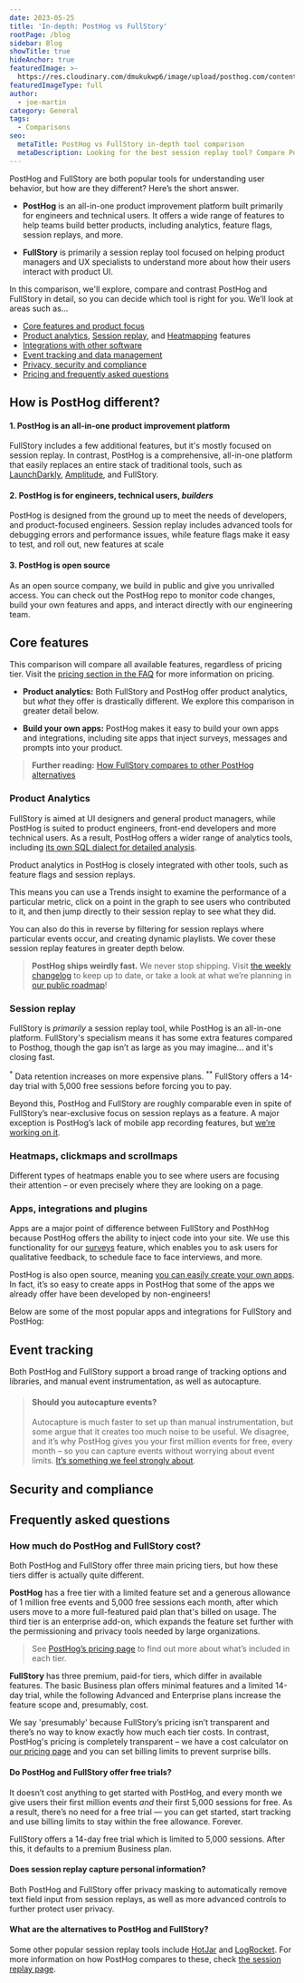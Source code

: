 ```yaml
---
date: 2023-05-25
title: 'In-depth: PostHog vs FullStory'
rootPage: /blog
sidebar: Blog
showTitle: true
hideAnchor: true
featuredImage: >-
  https://res.cloudinary.com/dmukukwp6/image/upload/posthog.com/contents/images/blog/posthog-vs-fullstory/posthog-vs-fullstory.jpg
featuredImageType: full
author:
  - joe-martin
category: General
tags:
  - Comparisons
seo:
  metaTitle: PostHog vs FullStory in-depth tool comparison
  metaDescription: Looking for the best session replay tool? Compare PostHog vs FullStory on session replays, product analytics, heatmaps, and more to find the right fit.
---
```



PostHog and FullStory are both popular tools for understanding user behavior, but how are they different? Here’s the short answer.

- **PostHog** is an all-in-one product improvement platform built primarily for engineers and technical users. It offers a wide range of features to help teams build better products, including analytics, feature flags, session replays, and more.

- **FullStory** is primarily a session replay tool focused on helping product managers and UX specialists to understand more about how their users interact with product UI. 

In this comparison, we'll explore, compare and contrast PostHog and FullStory in detail, so you can decide which tool is right for you. We’ll look at areas such as...

- [Core features and product focus](#core-feature-comparison)
- [Product analytics](#product-analytics), [Session replay](#session-replays), and [Heatmapping](#heatmaps-clickmaps-and-scrollmaps) features
- [Integrations with other software](#apps-integrations-and-plugins)
- [Event tracking and data management](#event-tracking)
- [Privacy, security and compliance](#security-and-compliance) 
- [Pricing and frequently asked questions](#frequently-asked-questions)

## How is PostHog different?

#### 1. PostHog is an all-in-one product improvement platform
FullStory includes a few additional features, but it's mostly focused on session replay. In contrast, PostHog is a comprehensive, all-in-one platform that easily replaces an entire stack of traditional tools, such as [LaunchDarkly](/blog/posthog-vs-launchdarkly), [Amplitude](/blog/posthog-vs-amplitude), and FullStory.  

#### 2. PostHog is for engineers, technical users, _builders_
PostHog is designed from the ground up to meet the needs of developers, and product-focused engineers. Session replay includes advanced tools for debugging errors and performance issues, while feature flags make it easy to test, and roll out, new features at scale 

#### 3. PostHog is open source
As an open source company, we build in public and give you unrivalled access. You can check out the PostHog repo to monitor code changes, build your own features and apps, and interact directly with our engineering team.

## Core features

This comparison will compare all available features, regardless of pricing tier. Visit the [pricing section in the FAQ](#how-much-do-posthog-and-fullstory-cost) for more information on pricing.

<ComparisonTable column1="PostHog" column2="FullStory">
  <ComparisonRow column1={true} column2={true} feature="Product analytics" description="Track events and conversion; analyze user behavior" />
  <ComparisonRow column1={true} column2={false} feature="Web analytics" description="Simple dashboard of aggregate traffic, sources, campaigns, and session metrics" />
  <ComparisonRow column1={true} column2={true} feature="Session replays" description="Watch real users use your product; debug behaviour" />
  <ComparisonRow column1={true} column2={false} feature="Feature flags" description="Roll out features safely; toggle features for cohorts or individuals" />
  <ComparisonRow column1={true} column2={false} feature="User surveys" description="Ask users for qualitative feedback and gather responses" />
  <ComparisonRow column1={true} column2={false} feature="A/B testing" description="Test changes and analyze impact" />
  <ComparisonRow column1={true} column2={false} feature="In-app prompts and messages" description="Send messages to users in your app" />
  <ComparisonRow column1={true} column2={true} feature="Apps/Integrations" description="Push and pull data to other destinations" />
  <ComparisonRow column1={true} column2={false} feature="Open source" description="Build your own apps and contribute code" />
</ComparisonTable>

- **Product analytics:** Both FullStory and PostHog offer product analytics, but _what_ they offer is drastically different. We explore this comparison in greater detail below. 

- **Build your own apps:** PostHog makes it easy to build your own apps and integrations, including site apps that inject surveys, messages and prompts into your product.

> **Further reading:** [How FullStory compares to other PostHog alternatives](/blog/posthog-alternatives)

### Product Analytics

FullStory is aimed at UI designers and general product managers, while PostHog is suited to product engineers, front-end developers and more technical users. As a result, PostHog offers a wider range of analytics tools, including [its own SQL dialect for detailed analysis](/docs/sql).

<ComparisonTable column1="PostHog" column2="FullStory">
  <ComparisonRow column1={true} column2={true} feature="Event tracking" description="Log page views, clicks and other custom events." />
  <ComparisonRow column1={true} column2={true} feature="Trends" description="Track your data over time and visualize in charts." />
  <ComparisonRow column1={true} column2={true} feature="Funnels" description="Visualize conversion rates and drop-offs." />
  <ComparisonRow column1={true} column2={true} feature="Dashboards" description="Display a collection of insights and trends." />
  <ComparisonRow column1={true} column2={false} feature="Correlation analysis" description="Automatically highlight factors affecting funnel conversion rates." />
  <ComparisonRow column1={true} column2={false} feature="Group analytics" description="Group events by users in the same company, project, or any other attribute." />
  <ComparisonRow column1={true} column2={false} feature="Lifecycle insights" description="Break down events from new, returning, resurrecting, and dormant users." />
  <ComparisonRow column1={true} column2={true} feature="Retention insights" description="Understand churn with returning user actions." />
  <ComparisonRow column1={true} column2={false} feature="Stickiness insights" description="See how many times users perform an event in a period of time." />
  <ComparisonRow column1={true} column2={true} feature="Path insights" description="Inspect how users journey through your product." />
</ComparisonTable>

Product analytics in PostHog is closely integrated with other tools, such as feature flags and session replays. 

This means you can use a Trends insight to examine the performance of a particular metric, click on a point in the graph to see users who contributed to it, and then jump directly to their session replay to see what they did.

You can also do this in reverse by filtering for session replays where particular events occur, and creating dynamic playlists. We cover these session replay features in greater depth below. 

> **PostHog ships weirdly fast.** We never stop shipping. Visit [the weekly changelog](/changelog/2023) to keep up to date, or take a look at what we’re planning in [our public roadmap](/roadmap)!

### Session replay

FullStory is _primarily_ a session replay tool, while PostHog is an all-in-one platform. FullStory's specialism means it has some extra features compared to Posthog, though the gap isn’t as large as you may imagine... and it's closing fast.

<ComparisonTable column1="PostHog" column2="FullStory">
  <ComparisonRow column1={true} column2={true} feature="iOS app replays" description="Record user sessions in iOS apps." />
  <ComparisonRow column1={true} column2={true} feature="Android app replays" description="Record user sessions in Android apps" />
  <ComparisonRow column1={true} column2={true} feature="Web app replays" description="Capture replays from single-page apps" />
  <ComparisonRow column1={true} column2={true} feature="Privacy masking" description="Avoid capturing user data" />
  <ComparisonRow column1={true} column2={true} feature="Conditional capturing" description="Only capture the sessions you want" />
  <ComparisonRow column1={true} column2={true} feature="Performance monitoring" description="Monitor network activity and performance." />
  <ComparisonRow column1={true} column2={false} feature="Custom playlists" description="Create playlists of related replays" />
  <ComparisonRow column1={true} column2={true} feature="Share replays" description="Generate timestamped short links for sharing" />
  <ComparisonRow column1={true} column2={true} feature="Add notes to replays" description="Add notes to a timebar when sharing" />
  <ComparisonRow column1={true} column2={false} feature="DOM explorer" description="Explore an interactive snapshot of replays" />
  <ComparisonRow column1={true} column2={true} feature="Export replays" description="Save replay files offline for storage." />
  <ComparisonRow column1="Up to 3 months" column2="1 month*" feature="Data retention" description="" />
  <ComparisonRow column1="5,000 sessions every month" column2="No free allowance**" feature="Free replay allowance" />
</ComparisonTable>

<sup>*</sup> Data retention increases on more expensive plans.
<sup>**</sup> FullStory offers a 14-day trial with 5,000 free sessions before forcing you to pay.

Beyond this, PostHog and FullStory are roughly comparable even in spite of FullStory’s near-exclusive focus on session replays as a feature. A major exception is PostHog’s lack of mobile app recording features, but [we’re working on it](/roadmap).

### Heatmaps, clickmaps and scrollmaps
Different types of heatmaps enable you to see where users are focusing their attention – or even precisely where they are looking on a page.

<ComparisonTable column1="PostHog" column2="FullStory">
  <ComparisonRow column1={true} column2={true} feature="Clickmaps" description="Visualize where users click on a page" />
  <ComparisonRow column1={true} column2={true} feature="Scrollmaps" description="Check where users scroll to" />
  <ComparisonRow column1={true} column2={true} feature="Movement maps" description="Visualize mouse movements" />
</ComparisonTable>

### Apps, integrations and plugins
Apps are a major point of difference between FullStory and PosthHog because PostHog offers the ability to inject code into your site. We use this functionality for our [surveys](/docs/surveys/manual) feature, which enables you to ask users for qualitative feedback, to schedule face to face interviews, and more.

PostHog is also open source, meaning [you can easily create your own apps](/tutorials/build-your-own-posthog-app). In fact, it’s so easy to create apps in PostHog that some of the apps we already offer have been developed by non-engineers! 

Below are some of the most popular apps and integrations for FullStory and PostHog:

<ComparisonTable column1="PostHog" column2="FullStory">
  <ComparisonRow column1={true} column2={false} feature="Hubspot" description="Sync event and person data" />
  <ComparisonRow column1={true} column2={true} feature="Salesforce" description="Sync event and person data" />
  <ComparisonRow column1={true} column2={false} feature="Zapier" description="Export events for use in Zaps" />
  <ComparisonRow column1={true} column2={false} feature="Stripe" description="Sync customer and invoice data" />
  <ComparisonRow column1={true} column2={true} feature="Intercom" description="Extract and load data to external platforms" />
  <ComparisonRow column1={true} column2={false} feature="Customer.io" description="Sync data between platforms" />
  <ComparisonRow column1={true} column2={false} feature="Sentry" description="Ingest Sentry errors for analysis" />
  <ComparisonRow column1={true} column2={true} feature="Segment" description="Ingest events from Segment" />
  <ComparisonRow column1={true} column2={false} feature="Amazon Redshift" description="Export data to Redshift" />
  <ComparisonRow column1={true} column2={false} feature="Amazon S3" description="Export data to a S3 bucket" />
  <ComparisonRow column1={true} column2={false} feature="Azure Blob Storage" description="Export data to Microsoft Azure" />
  <ComparisonRow column1={true} column2={true} feature="Google Cloud Storage" description="Export data to GCS" />
  <ComparisonRow column1={true} column2={true} feature="Snowflake" description="Export data to Snowflake database" />
  <ComparisonRow column1={true} column2={true} feature="BigQuery" description="Export data to Google BigQuery for analysis" />
  <ComparisonRow column1={true} column2={true} feature="Rudderstack" description="Sync event and person data" />
</ComparisonTable>

## Event tracking

Both PostHog and FullStory support a broad range of tracking options and libraries, and manual event instrumentation, as well as autocapture.

<ComparisonTable column1="PostHog" column2="FullStory">
  <ComparisonRow column1={true} column2={true} feature="Autocapture" description="Automatically track events without instrumentation" />
  <ComparisonRow column1={true} column2={true} feature="Combined events" description="Track related events as a single trackable action or behavior" />
  <ComparisonRow column1={true} column2={true} feature="Reverse proxy available" description="Send events from your own domain to capture more data" />
  <ComparisonRow column1={true} column2={true} feature="Cross-domain tracking" description="Track users across domains and sub-domains" />
  <ComparisonRow column1={true} column2={true} feature="Server-side tracking" description="Send events from your server" />
  <ComparisonRow column1={true} column2={true} feature="Capture APi" description="Send events through an API" />
</ComparisonTable>

> #### Should you autocapture events?
>
> Autocapture is much faster to set up than manual instrumentation, but some argue that it creates too much noise to be useful. We disagree, and it’s why PostHog gives you your first million events for free, every month – so you can capture events without worrying about event limits. [It’s something we feel strongly about](/blog/is-autocapture-still-bad).

## Security and compliance

<ComparisonTable column1="PostHog" column2="FullStory">
  <ComparisonRow column1={true} column2={true} feature="GDPR-ready" />
  <ComparisonRow column1={true} column2={true} feature="HIPAA-ready" />
  <ComparisonRow column1={true} column2={true} feature="Data anonymization" />
  <ComparisonRow column1={true} column2={false} feature="Cookieless tracking option" />
  <ComparisonRow column1={true} column2={true} feature="SOC 2 certified" />
  <ComparisonRow column1={true} column2={true} feature="SAML/SSO available" />
  <ComparisonRow column1={true} column2={true} feature="2FA available" />
</ComparisonTable>

## Frequently asked questions

### How much do PostHog and FullStory cost?
Both PostHog and FullStory offer three main pricing tiers, but how these tiers differ is actually quite different. 

**PostHog** has a free tier with a limited feature set and a generous allowance of 1 million free events and 5,000 free sessions each month, after which users move to a more full-featured paid plan that's billed on usage. The third tier is an enterprise add-on, which expands the feature set further with the permissioning and privacy tools needed by large organizations.

>  See [PostHog’s pricing page](/pricing) to find out more about what’s included in each tier.

**FullStory** has three premium, paid-for tiers, which differ in available features. The basic Business plan offers minimal features and a limited 14-day trial, while the following Advanced and Enterprise plans increase the feature scope and, presumably, cost. 

We say 'presumably' because FullStory’s pricing isn’t transparent and there’s no way to know exactly how much each tier costs. In contrast, PostHog's pricing is completely transparent – we have a cost calculator on [our pricing page](/pricing) and you can set billing limits to prevent surprise bills.

#### Do PostHog and FullStory offer free trials?

It doesn’t cost anything to get started with PostHog, and every month we give users their first million events _and_ their first 5,000 sessions for free. As a result, there’s no need for a free trial — you can get started, start tracking and use billing limits to stay within the free allowance. Forever. 

FullStory offers a 14-day free trial which is limited to 5,000 sessions. After this, it defaults to a premium Business plan. 

#### Does session replay capture personal information?

Both PostHog and FullStory offer privacy masking to automatically remove text field input from session replays, as well as more advanced controls to further protect user privacy. 

#### What are the alternatives to PostHog and FullStory?

Some other popular session replay tools include [HotJar](/blog/posthog-vs-hotjar) and [LogRocket](/blog/posthog-vs-logrocket). For more information on how PostHog compares to these, check [the session replay page](/session-replay).
